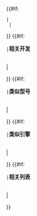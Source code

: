 <noinclude>{{esoteric}}</noinclude>{{#if:{{{see also|}}}
 |{{{see also}}}<br />
 |<p style="display: none;"></p>
}}
{{#if:{{{related|}}}
 |<big>'''相关开发'''</big>
{{{related}}}<br />
 |<p style="display: none;"></p>
}}
{{#if:{{{similar aircraft|}}}
 |<big>'''类似型号'''</big>
{{{similar aircraft}}}<br />
 |<p style="display: none;"></p>
}}
{{#if:{{{similar engines|}}}
 |<big>'''类似引擎'''</big>
{{{similar engines}}}<br />
 |<p style="display: none;"></p>
}}
{{#if:{{{lists|}}}
 |<big>'''相关列表'''</big>
{{{lists}}}<br />
 |<p style="display: none;">
}}<noinclude>

{{Documentation}}

[[Category:航空导航模板|{{PAGENAME}}]]
[[Category:使用了分析程序的模板|{{PAGENAME}}]]</noinclude>